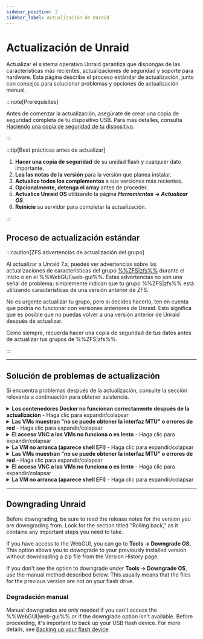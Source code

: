 ```yaml
---
sidebar_position: 2
sidebar_label: Actualización de Unraid
---
```



# Actualización de Unraid

Actualizar el sistema operativo Unraid garantiza que dispongas de las características más recientes, actualizaciones de seguridad y soporte para hardware. Esta página describe el proceso estándar de actualización, junto con consejos para solucionar problemas y opciones de actualización manual.

:::note\[Prerequisites]

Antes de comenzar la actualización, asegúrate de crear una copia de seguridad completa de tu dispositivo USB. Para más detalles, consulta [Haciendo una copia de seguridad de tu dispositivo](../maintain-and-update/changing-the-flash-device.mdx#backing-up-your-flash-device).

:::

:::tip[Best prácticas antes de actualizar]

1. **Hacer una copia de seguridad** de su unidad flash y cualquier dato importante.
2. **Lea las notas de la versión** para la versión que planea instalar.
3. **Actualice todos los complementos** a sus versiones más recientes.
4. **Opcionalmente, detenga el array** antes de proceder.
5. **Actualice Unraid OS** utilizando la página ***Herramientas → Actualizar OS***.
6. **Reinicie** su servidor para completar la actualización.

:::

## Proceso de actualización estándar

<Tabs>
  <TabItem value="modern-7x" label="Unraid 7.x y posteriores" default>
    <UpgradeModern />
  </TabItem>

  <TabItem value="legacy-611-612" label="Unraid 6.11 a 6.12">
    <UpgradeLegacy611612 />
  </TabItem>
</Tabs>

:::caution[ZFS advertencias de actualización del grupo]

Al actualizar a Unraid 7.x, puedes ver advertencias sobre las actualizaciones de características del grupo [%%ZFS|zfs%%](../../advanced-configurations/optimize-storage/zfs-storage.mdx) durante el inicio o en el %%WebGUI|web-gui%%. Estas advertencias no son una señal de problema; simplemente indican que tu grupo %%ZFS|zfs%% está utilizando características de una versión anterior de ZFS.

No es urgente actualizar tu grupo, pero si decides hacerlo, ten en cuenta que podría no funcionar con versiones anteriores de Unraid. Esto significa que es posible que no puedas volver a una versión anterior de Unraid después de actualizar.

Como siempre, recuerda hacer una copia de seguridad de tus datos antes de actualizar tus grupos de %%ZFS|zfs%%.

:::

---

## Solución de problemas de actualización

Si encuentra problemas después de la actualización, consulte la sección relevante a continuación para obtener asistencia.

<details>
  <summary><strong>Los contenedores Docker no funcionan correctamente después de la actualización</strong> - Haga clic para expandir/colapsar</summary>

  Si encuentras errores como *"las capas del manifiesto no coinciden con la configuración de la imagen",* es posible que necesites reconstruir tu archivo de imagen de Docker. Aquí te explicamos cómo:
</details>

<details>
  <summary><strong>Las VMs muestran "no se puede obtener la interfaz MTU" o errores de red</strong> - Haga clic para expandir/colapsar</summary>

  Si tienes %%OVMF|ovmf%%-basados %%VMs|vm%% creados en versiones anteriores de Unraid, podrías encontrar un shell EFI. Puedes arrancar el %%VM|vm%% introduciendo los siguientes comandos:

  1. Escriba `fs0:`.
  2. Luego escriba `cd efi/boot`.
  3. Finalmente, escriba `bootx64.efi`.
  4. Navegue a la pestaña **Aplicaciones**, **Aplicaciones anteriores** y marque lo que desea reinstalar y haga clic en **"Instalar xx Aplicaciones"**.
</details>

<details>
  <summary><strong>El acceso VNC a las VMs no funciona o es lento</strong> - Haga clic para expandir/colapsar</summary>

  Para resolver esto, edita el %%VM|vm%% en la %%WebGUI|web-gui%% y haz clic en **Aplicar** sin realizar cambios. Esta acción actualizará el tipo de máquina a la última versión compatible.

  1. Vaya a la pestaña **VMs** y edite cada %%VM|vm%% (asegúrese de habilitar **Vista avanzada**).
  2. Configure el puente de red en `br0` y haga clic en **Aplicar**.
  3. Navegue a ***Configuración → Administrador de VM*** (en **Vista avanzada**) y configure el puente predeterminado en `br0`.
</details>

<details>
  <summary><strong>La VM no arranca (aparece shell EFI)</strong> - Haga clic para expandir/colapsar</summary>

  Si tienes %%OVMF|ovmf%%-basados %%VMs|vm%% creados en versiones anteriores de Unraid, podrías encontrar un shell EFI. Puedes arrancar el %%VM|vm%% introduciendo los siguientes comandos:

  1. Edite la %%VM|vm%% desde la pestaña **VMs** (seleccione **Vista avanzada**).
  2. Establece el controlador de vídeo **%%VNC|vnc-session%%** en **QXL** (recomendado). Prueba con **Cirrus** o **vmvga** si tienes éxito limitado con QXL.
  3. Haga clic en **Aplicar** para guardar los cambios.
</details>

<details>
  <summary><strong>Las VMs muestran "no se puede obtener la interfaz MTU" o errores de red</strong> - Haga clic para expandir/colapsar</summary>

  Si tienes %%OVMF|ovmf%%-basados %%VMs|vm%% creados en versiones anteriores de Unraid, podrías encontrar un shell EFI. Puedes arrancar el %%VM|vm%% introduciendo los siguientes comandos:

  1. Escriba `fs0:`.
  2. Luego escriba `cd efi/boot`.
  3. Finalmente, escriba `bootx64.efi`.

  Si `fs0:` no funciona, puedes intentar con `fs1:`. Si continúas teniendo problemas, por favor visita los [foros de Unraid](https://forums.unraid.net/) para obtener asistencia.
</details>

<details>
  <summary><strong>El acceso VNC a las VMs no funciona o es lento</strong> - Haga clic para expandir/colapsar</summary>

  Para resolver esto, edita el %%VM|vm%% en la %%WebGUI|web-gui%% y haz clic en **Aplicar** sin realizar cambios. Esta acción actualizará el tipo de máquina a la última versión compatible.
</details>

<details>
  <summary><strong>La VM no arranca (aparece shell EFI)</strong> - Haga clic para expandir/colapsar</summary>

  Si tienes %%OVMF|ovmf%%-basados %%VMs|vm%% creados en versiones anteriores de Unraid, podrías encontrar un shell EFI. Puedes arrancar el %%VM|vm%% introduciendo los siguientes comandos:
</details>

---

## Downgrading Unraid

Before downgrading, be sure to read the release notes for the version you are downgrading from. Look for the section titled "Rolling back," as it contains any important steps you need to take.

If you have access to the WebGUI, you can go to **Tools → Downgrade OS.** This option allows you to downgrade to your previously installed version without downloading a zip file from the Version History page.

If you don't see the option to downgrade under **Tools → Downgrade OS**, use the manual method described below. This usually means that the files for the previous version are not on your flash drive.

### Degradación manual

Manual downgrades are only needed if you can't access the %%WebGUI|web-gui%% or if the downgrade option isn't available. Before proceeding, it's important to back up your USB flash device. For more details, see [Backing up your flash device](../maintain-and-update/changing-the-flash-device.mdx#backing-up-your-flash-device).

<Tabs>
  <TabItem value="Método más simple" label="Método más simple">
    <ManualDowngradeSimplest />
  </TabItem>

  <TabItem value="Método de línea de comandos" label="Método de línea de comandos">
    <ManualDowngradeCommandLine />
  </TabItem>
</Tabs>
